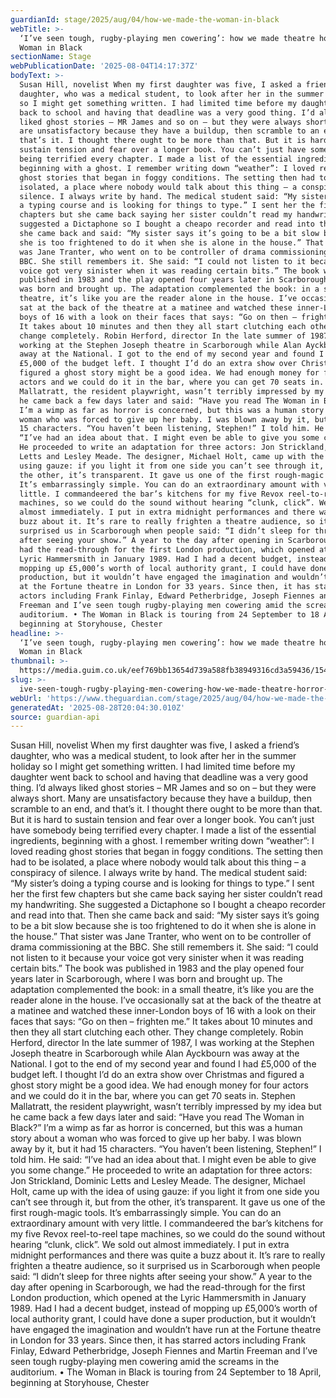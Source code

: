 ```yaml
---
guardianId: stage/2025/aug/04/how-we-made-the-woman-in-black
webTitle: >-
  ‘I’ve seen tough, rugby-playing men cowering’: how we made theatre horror The
  Woman in Black
sectionName: Stage
webPublicationDate: '2025-08-04T14:17:37Z'
bodyText: >-
  Susan Hill, novelist When my first daughter was five, I asked a friend’s
  daughter, who was a medical student, to look after her in the summer holiday
  so I might get something written. I had limited time before my daughter went
  back to school and having that deadline was a very good thing. I’d always
  liked ghost stories – MR James and so on – but they were always short. Many
  are unsatisfactory because they have a buildup, then scramble to an end, and
  that’s it. I thought there ought to be more than that. But it is hard to
  sustain tension and fear over a longer book. You can’t just have somebody
  being terrified every chapter. I made a list of the essential ingredients,
  beginning with a ghost. I remember writing down “weather”: I loved reading
  ghost stories that began in foggy conditions. The setting then had to be
  isolated, a place where nobody would talk about this thing – a conspiracy of
  silence. I always write by hand. The medical student said: “My sister’s doing
  a typing course and is looking for things to type.” I sent her the first few
  chapters but she came back saying her sister couldn’t read my handwriting. She
  suggested a Dictaphone so I bought a cheapo recorder and read into that. Then
  she came back and said: “My sister says it’s going to be a bit slow because
  she is too frightened to do it when she is alone in the house.” That sister
  was Jane Tranter, who went on to be controller of drama commissioning at the
  BBC. She still remembers it. She said: “I could not listen to it because your
  voice got very sinister when it was reading certain bits.” The book was
  published in 1983 and the play opened four years later in Scarborough, where I
  was born and brought up. The adaptation complemented the book: in a small
  theatre, it’s like you are the reader alone in the house. I’ve occasionally
  sat at the back of the theatre at a matinee and watched these inner-London
  boys of 16 with a look on their faces that says: “Go on then – frighten me.”
  It takes about 10 minutes and then they all start clutching each other. They
  change completely. Robin Herford, director In the late summer of 1987, I was
  working at the Stephen Joseph theatre in Scarborough while Alan Ayckbourn was
  away at the National. I got to the end of my second year and found I had
  £5,000 of the budget left. I thought I’d do an extra show over Christmas and
  figured a ghost story might be a good idea. We had enough money for four
  actors and we could do it in the bar, where you can get 70 seats in. Stephen
  Mallatratt, the resident playwright, wasn’t terribly impressed by my idea but
  he came back a few days later and said: “Have you read The Woman in Black?”
  I’m a wimp as far as horror is concerned, but this was a human story about a
  woman who was forced to give up her baby. I was blown away by it, but it had
  15 characters. “You haven’t been listening, Stephen!” I told him. He said:
  “I’ve had an idea about that. I might even be able to give you some change.”
  He proceeded to write an adaptation for three actors: Jon Strickland, Dominic
  Letts and Lesley Meade. The designer, Michael Holt, came up with the idea of
  using gauze: if you light it from one side you can’t see through it, but from
  the other, it’s transparent. It gave us one of the first rough-magic tools.
  It’s embarrassingly simple. You can do an extraordinary amount with very
  little. I commandeered the bar’s kitchens for my five Revox reel-to-reel tape
  machines, so we could do the sound without hearing “clunk, click”. We sold out
  almost immediately. I put in extra midnight performances and there was quite a
  buzz about it. It’s rare to really frighten a theatre audience, so it
  surprised us in Scarborough when people said: “I didn’t sleep for three nights
  after seeing your show.” A year to the day after opening in Scarborough, we
  had the read-through for the first London production, which opened at the
  Lyric Hammersmith in January 1989. Had I had a decent budget, instead of
  mopping up £5,000’s worth of local authority grant, I could have done a super
  production, but it wouldn’t have engaged the imagination and wouldn’t have run
  at the Fortune theatre in London for 33 years. Since then, it has starred
  actors including Frank Finlay, Edward Petherbridge, Joseph Fiennes and Martin
  Freeman and I’ve seen tough rugby-playing men cowering amid the screams in the
  auditorium. • The Woman in Black is touring from 24 September to 18 April,
  beginning at Storyhouse, Chester
headline: >-
  ‘I’ve seen tough, rugby-playing men cowering’: how we made theatre horror The
  Woman in Black
thumbnail: >-
  https://media.guim.co.uk/eef769bb13654d739a588fb38949316cd3a59436/154_45_1343_1074/500.jpg
slug: >-
  ive-seen-tough-rugby-playing-men-cowering-how-we-made-theatre-horror-the-woman-in-black
webUrl: 'https://www.theguardian.com/stage/2025/aug/04/how-we-made-the-woman-in-black'
generatedAt: '2025-08-28T20:04:30.010Z'
source: guardian-api
---
```

Susan Hill, novelist When my first daughter was five, I asked a friend’s daughter, who was a medical student, to look after her in the summer holiday so I might get something written. I had limited time before my daughter went back to school and having that deadline was a very good thing. I’d always liked ghost stories – MR James and so on – but they were always short. Many are unsatisfactory because they have a buildup, then scramble to an end, and that’s it. I thought there ought to be more than that. But it is hard to sustain tension and fear over a longer book. You can’t just have somebody being terrified every chapter. I made a list of the essential ingredients, beginning with a ghost. I remember writing down “weather”: I loved reading ghost stories that began in foggy conditions. The setting then had to be isolated, a place where nobody would talk about this thing – a conspiracy of silence. I always write by hand. The medical student said: “My sister’s doing a typing course and is looking for things to type.” I sent her the first few chapters but she came back saying her sister couldn’t read my handwriting. She suggested a Dictaphone so I bought a cheapo recorder and read into that. Then she came back and said: “My sister says it’s going to be a bit slow because she is too frightened to do it when she is alone in the house.” That sister was Jane Tranter, who went on to be controller of drama commissioning at the BBC. She still remembers it. She said: “I could not listen to it because your voice got very sinister when it was reading certain bits.” The book was published in 1983 and the play opened four years later in Scarborough, where I was born and brought up. The adaptation complemented the book: in a small theatre, it’s like you are the reader alone in the house. I’ve occasionally sat at the back of the theatre at a matinee and watched these inner-London boys of 16 with a look on their faces that says: “Go on then – frighten me.” It takes about 10 minutes and then they all start clutching each other. They change completely. Robin Herford, director In the late summer of 1987, I was working at the Stephen Joseph theatre in Scarborough while Alan Ayckbourn was away at the National. I got to the end of my second year and found I had £5,000 of the budget left. I thought I’d do an extra show over Christmas and figured a ghost story might be a good idea. We had enough money for four actors and we could do it in the bar, where you can get 70 seats in. Stephen Mallatratt, the resident playwright, wasn’t terribly impressed by my idea but he came back a few days later and said: “Have you read The Woman in Black?” I’m a wimp as far as horror is concerned, but this was a human story about a woman who was forced to give up her baby. I was blown away by it, but it had 15 characters. “You haven’t been listening, Stephen!” I told him. He said: “I’ve had an idea about that. I might even be able to give you some change.” He proceeded to write an adaptation for three actors: Jon Strickland, Dominic Letts and Lesley Meade. The designer, Michael Holt, came up with the idea of using gauze: if you light it from one side you can’t see through it, but from the other, it’s transparent. It gave us one of the first rough-magic tools. It’s embarrassingly simple. You can do an extraordinary amount with very little. I commandeered the bar’s kitchens for my five Revox reel-to-reel tape machines, so we could do the sound without hearing “clunk, click”. We sold out almost immediately. I put in extra midnight performances and there was quite a buzz about it. It’s rare to really frighten a theatre audience, so it surprised us in Scarborough when people said: “I didn’t sleep for three nights after seeing your show.” A year to the day after opening in Scarborough, we had the read-through for the first London production, which opened at the Lyric Hammersmith in January 1989. Had I had a decent budget, instead of mopping up £5,000’s worth of local authority grant, I could have done a super production, but it wouldn’t have engaged the imagination and wouldn’t have run at the Fortune theatre in London for 33 years. Since then, it has starred actors including Frank Finlay, Edward Petherbridge, Joseph Fiennes and Martin Freeman and I’ve seen tough rugby-playing men cowering amid the screams in the auditorium. • The Woman in Black is touring from 24 September to 18 April, beginning at Storyhouse, Chester
